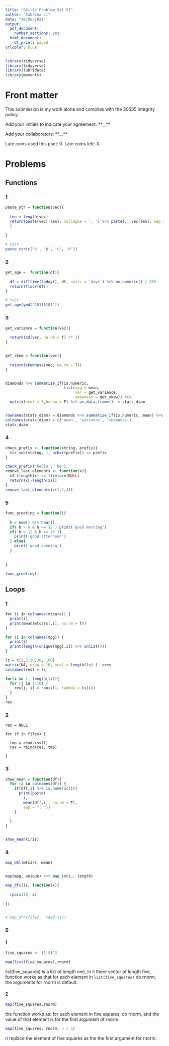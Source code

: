 ---
title: "Skills Problem Set VI"
author: "Sabrina Li"
date: "28/05/2021"
output: 
  pdf_document:
    number_sections: yes
  html_document:
    df_print: paged
urlcolor: blue
---
```{r message=FALSE, warning=FALSE}
library(tidyverse)
library(tidyverse)
library(lubridate)
library(moments)


```

<!-- .Rmd files use  markdown, a text mark up language, to provide formating.--> 
<!--Text include within these strange arrows are comments and will not show up when you knit-->

# Front matter
This submission is my work alone and complies with the 30535 integrity policy.

Add your initials to indicate your agreement: **__**

Add your collaborators: **__**

Late coins used this pset: 0. Late coins left: X. 
<!--You may use up to two for a given assignment.)-->

# Problems

## Functions


### 1

```{r}
paste_str = function(vec){
  
  len = length(vec)
  return(paste(vec[-len], collapse = ', ') %>% paste(., vec[len], sep = ' and ')
  )
  
}

# test 
paste_str(c('a', 'b', 'c', 'd'))
```


### 2

```{r}
get_age =  function(dt){
  
  df = difftime(today(), dt, units = 'days') %>% as.numeric() / 365
  return(floor(df))
} 

# test
get_age(ymd('20110101'))
```

### 3


```{r}
get_variance = function(vec){
  
  return(sd(vec, na.rm = T) ** 2)
}


get_skew = function(vec){
  
  return(skewness(vec, na.rm = T))
}


diamonds %>% summarize_if(is.numeric,
                          list(avg = mean, 
                               var = get_variance, 
                               skewness = get_skew)) %>%
  matrix(ncol = 3,byrow = F) %>% as.data.frame() -> stats_diam


rownames(stats_diam) = diamonds %>% summarize_if(is.numeric, mean) %>% colnames()
colnames(stats_diam) = c('mean', 'variance', 'skewness')
stats_diam
```


### 4
```{r}
check_prefix <- function(string, prefix){
  str_sub(string, 1, nchar(prefix)) == prefix
}

check_prefix('hello', 'he')
remove_last_elements <- function(x){
  if (length(x) <= 1)return(NULL)
  return(x[-length(x)])
}
remove_last_elements(c(1,2,4))
```


### 5
```{r}
func_greeting = function(){
  
  h = now() %>% hour()
  if( h > 6 & h <= 12 ) print('good morning')
  if( h > 12 & h <= 18 ){
    print('good afternoon')
  } else{
    print('good evening')
  }
  
  
}

func_greeting()
```


## Loops


### 1

```{r}
for (i in colnames(mtcars)) {
  print(i)
  print(mean(mtcars[,i], na.rm = T))
}

for (i in colnames(mpg)) {
  print(i)
  print(length(unique(mpg[,i]) %>% unlist()))
}

ls = c(1,3,10,30, 100)
matrix(NA, nrow = 10, ncol = length(ls) ) ->res
colnames(res) = ls

for(i in 1: length(ls)){
  for (j in 1:10) {
    res[j, i] = rpois(1, lambda = ls[i])
  }
}
res
```


### 2

```{}
res = NULL

for (f in files) {
  
  tmp = read.csv(f)
  res = rbind(res, tmp)
  
}
```


### 3
```{r}
show_mean = function(df){
  for (i in colnames(df)) {
    if(df[,i] %>% is.numeric()){
      print(paste(
        i,
        mean(df[,i], na.rm = T),
        sep = ": "))
    }
    
  }
}


show_mean(iris)
```


### 4
```{r}
map_dbl(mtcars, mean)


map(mpg, unique) %>% map_int(., length)

map_dfc(ls, function(x){
  
  rpois(10, x)
  
})


# map_dfr(files,  read.csv)
```


### 5

#### 1
```{r}
five_squares <- (1:5)^2

map(list(five_squares),rnorm)
```
list(five_squares) is a  list of length one, in it there vector of length five, function works as that for each element in `list(five_squares)` do rnorm, the arguments for rnorm is default.



#### 2

```{r}
map(five_squares,rnorm)
```

the function works as: for each element in five squares, do rnorm, and the value of that element is for the first argument of rnorm.



```{r}
map(five_squares, rnorm, n = 5)
```

n replace the element of five squares as the the  first argument
for rnorm.




